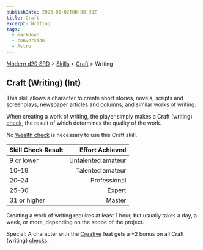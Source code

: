 ```yaml
---
publishDate: 2023-01-02T00:00:00Z
title: Craft
excerpt: Writing
tags:
  - markdown
  - conversion
  - Astro
---
```


[Modern d20 SRD](/#modernD20) > [Skills](modern-d20-srd-skills-index) > [Craft](modern-d20-srd-skills-craft) > Writing

## Craft (Writing) (Int)

This skill allows a character to create short stories, novels, scripts and screenplays, newspaper articles and columns, and similar works of writing.

When creating a work of writing, the player simply makes a Craft (writing) [check](modern-d20-srd-skills-skill-basics-php#skill-check-index), the result of which determines the quality of the work.

No [Wealth check](modern-d20-srd-wealth-wealth-check) is necessary to use this Craft skill.

| Skill Check Result |    Effort Achieved |
| :----------------- | -----------------: |
| 9 or lower         | Untalented amateur |
| 10–19               |   Talented amateur |
| 20–24               |       Professional |
| 25–30               |             Expert |
| 31 or higher       |             Master |

Creating a work of writing requires at least 1 hour, but usually takes a day, a week, or more, depending on the scope of the project.

Special: A character with the [Creative](modern-d20-srd-feats-creative) feat gets a +2 bonus on all Craft (writing) [checks](modern-d20-srd-skills-skill-basics-php#skill-check-index).
